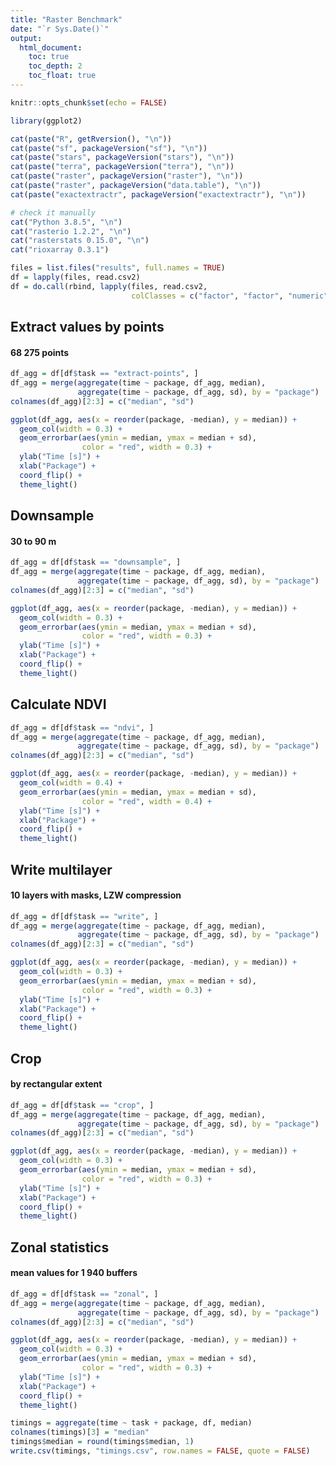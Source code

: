 ```yaml
---
title: "Raster Benchmark"
date: "`r Sys.Date()`"
output:
  html_document:
    toc: true
    toc_depth: 2
    toc_float: true
---
```


```r
knitr::opts_chunk$set(echo = FALSE)
```

```r
library(ggplot2)
```

```r
cat(paste("R", getRversion(), "\n"))
cat(paste("sf", packageVersion("sf"), "\n"))
cat(paste("stars", packageVersion("stars"), "\n"))
cat(paste("terra", packageVersion("terra"), "\n"))
cat(paste("raster", packageVersion("raster"), "\n"))
cat(paste("raster", packageVersion("data.table"), "\n"))
cat(paste("exactextractr", packageVersion("exactextractr"), "\n"))
```

```r
# check it manually
cat("Python 3.8.5", "\n")
cat("rasterio 1.2.2", "\n")
cat("rasterstats 0.15.0", "\n")
cat("rioxarray 0.3.1")
```

```r
files = list.files("results", full.names = TRUE)
df = lapply(files, read.csv2)
df = do.call(rbind, lapply(files, read.csv2,
                           colClasses = c("factor", "factor", "numeric")))
```

## Extract values by points
#### 68 275 points

```r
df_agg = df[df$task == "extract-points", ]
df_agg = merge(aggregate(time ~ package, df_agg, median),
               aggregate(time ~ package, df_agg, sd), by = "package")
colnames(df_agg)[2:3] = c("median", "sd")

ggplot(df_agg, aes(x = reorder(package, -median), y = median)) + 
  geom_col(width = 0.3) +
  geom_errorbar(aes(ymin = median, ymax = median + sd),
                color = "red", width = 0.3) +
  ylab("Time [s]") +
  xlab("Package") +
  coord_flip() +
  theme_light()
```

## Downsample
#### 30 to 90 m

```r
df_agg = df[df$task == "downsample", ]
df_agg = merge(aggregate(time ~ package, df_agg, median),
               aggregate(time ~ package, df_agg, sd), by = "package")
colnames(df_agg)[2:3] = c("median", "sd")

ggplot(df_agg, aes(x = reorder(package, -median), y = median)) + 
  geom_col(width = 0.3) +
  geom_errorbar(aes(ymin = median, ymax = median + sd),
                color = "red", width = 0.3) +
  ylab("Time [s]") +
  xlab("Package") +
  coord_flip() +
  theme_light()
```

## Calculate NDVI

```r
df_agg = df[df$task == "ndvi", ]
df_agg = merge(aggregate(time ~ package, df_agg, median),
               aggregate(time ~ package, df_agg, sd), by = "package")
colnames(df_agg)[2:3] = c("median", "sd")

ggplot(df_agg, aes(x = reorder(package, -median), y = median)) + 
  geom_col(width = 0.4) +
  geom_errorbar(aes(ymin = median, ymax = median + sd),
                color = "red", width = 0.4) +
  ylab("Time [s]") +
  xlab("Package") +
  coord_flip() +
  theme_light()
```

## Write multilayer
#### 10 layers with masks, LZW compression

```r
df_agg = df[df$task == "write", ]
df_agg = merge(aggregate(time ~ package, df_agg, median),
               aggregate(time ~ package, df_agg, sd), by = "package")
colnames(df_agg)[2:3] = c("median", "sd")

ggplot(df_agg, aes(x = reorder(package, -median), y = median)) + 
  geom_col(width = 0.3) +
  geom_errorbar(aes(ymin = median, ymax = median + sd),
                color = "red", width = 0.3) +
  ylab("Time [s]") +
  xlab("Package") +
  coord_flip() +
  theme_light()
```

## Crop
#### by rectangular extent

```r
df_agg = df[df$task == "crop", ]
df_agg = merge(aggregate(time ~ package, df_agg, median),
               aggregate(time ~ package, df_agg, sd), by = "package")
colnames(df_agg)[2:3] = c("median", "sd")

ggplot(df_agg, aes(x = reorder(package, -median), y = median)) + 
  geom_col(width = 0.3) +
  geom_errorbar(aes(ymin = median, ymax = median + sd),
                color = "red", width = 0.3) +
  ylab("Time [s]") +
  xlab("Package") +
  coord_flip() +
  theme_light()
```

## Zonal statistics
#### mean values for 1 940 buffers

```r
df_agg = df[df$task == "zonal", ]
df_agg = merge(aggregate(time ~ package, df_agg, median),
               aggregate(time ~ package, df_agg, sd), by = "package")
colnames(df_agg)[2:3] = c("median", "sd")

ggplot(df_agg, aes(x = reorder(package, -median), y = median)) + 
  geom_col(width = 0.3) +
  geom_errorbar(aes(ymin = median, ymax = median + sd),
                color = "red", width = 0.3) +
  ylab("Time [s]") +
  xlab("Package") +
  coord_flip() +
  theme_light()
```

```r
timings = aggregate(time ~ task + package, df, median)
colnames(timings)[3] = "median"
timings$median = round(timings$median, 1)
write.csv(timings, "timings.csv", row.names = FALSE, quote = FALSE)
```


